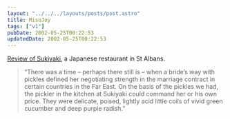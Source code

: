 ```yaml
---
layout: "../../../layouts/posts/post.astro"
title: MisoJoy
tags: ["v1"]
pubDate: 2002-05-25T00:22:53
updatedDate: 2002-05-25T00:22:53
---
```


[Review of Sukiyaki][1], a Japanese restaurant in St Albans.

> &#8220;There was a time &#8211; perhaps there still is &#8211; when a bride&#8217;s way with pickles defined her negotiating strength in the marriage contract in certain countries in the Far East. On the basis of the pickles we had, the pickler in the kitchen at Sukiyaki could command her or his own price. They were delicate, poised, lightly acid little coils of vivid green cucumber and deep purple radish.&#8221;

[1]: http://www.guardian.co.uk/Archive/Article/0,4273,4133921,00.html "The Guardian: Sukiyaki"
